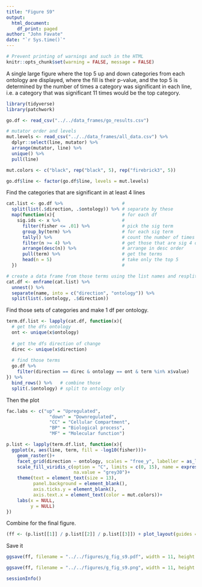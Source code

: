 ```yaml
---
title: "Figure S9"
output: 
  html_document:
    df_print: paged
author: "John Favate"
date: "`r Sys.time()`"
---
```


```r
# Prevent printing of warnings and such in the HTML
knitr::opts_chunk$set(warning = FALSE, message = FALSE)
```

A single large figure where the top 5 up and down categories from each ontology are displayed, where the fill is their p-value, and the top 5 is determined by the number of times a category was significant in each line, i.e. a category that was significant 11 times would be the top category. 
```r
library(tidyverse)
library(patchwork)

go.df <- read_csv("../../data_frames/go_results.csv")

# mutator order and levels
mut.levels <- read_csv("../../data_frames/all_data.csv") %>%
  dplyr::select(line, mutator) %>%
  arrange(mutator, line) %>%
  unique() %>%
  pull(line)

mut.colors <- c("black", rep("black", 5), rep("firebrick3", 5))

go.df$line <- factor(go.df$line, levels = mut.levels)
```

Find the categories that are significant in at least 4 lines
```r
cat.list <- go.df %>%                      # 
  split(list(.$direction, .$ontology)) %>% # separate by these
  map(function(x){                         # for each df
    sig.ids <- x %>%                       #
      filter(fisher <= .01) %>%            # pick the sig term
      group_by(term) %>%                   # for each sig term
      tally() %>%                          # count the number of times it is sig
      filter(n >= 4) %>%                   # get those that are sig 4 or more times
      arrange(desc(n)) %>%                 # arrange in desc order
      pull(term) %>%                       # get the terms
      head(n = 5)                          # take only the top 5
  })                                       #

# create a data frame from those terms using the list names and resplit
cat.df <- enframe(cat.list) %>% 
  unnest() %>% 
  separate(name, into = c("direction", "ontology")) %>% 
  split(list(.$ontology, .$direction))
```

Find those sets of categories and make 1 df per ontology.
```r
term.df.list <- lapply(cat.df, function(x){
  # get the dfs ontology
  ont <- unique(x$ontology)
  
  # get the dfs direction of change
  direc <- unique(x$direction)
  
  # find those terms
  go.df %>% 
    filter(direction == direc & ontology == ont & term %in% x$value) 
}) %>% 
  bind_rows() %>%   # combine those
  split(.$ontology) # split to ontology only
```

Then the plot
```r
fac.labs <- c("up" = "Upregulated",
                "down" = "Downregulated",
                "CC" = "Cellular Compartment",
                "BP" = "Biological process",
                "MF" = "Molecular function")

p.list <- lapply(term.df.list, function(x){
  ggplot(x, aes(line, term, fill = -log10(fisher)))+
    geom_raster()+
    facet_grid(direction ~ ontology, scales = "free_y", labeller = as_labeller(fac.labs))+
    scale_fill_viridis_c(option = "C", limits = c(0, 15), name = expression(paste(-log[10], "(p-value)")),
                         na.value = "grey30")+
    theme(text = element_text(size = 13),
          panel.background = element_blank(),
          axis.ticks.y = element_blank(),
          axis.text.x = element_text(color = mut.colors))+
    labs(x = NULL,
         y = NULL)
})
```

Combine for the final figure. 
```r
(ff <- (p.list[[1]] / p.list[[2]] / p.list[[3]]) + plot_layout(guides = "collect"))
```

Save it
```r
ggsave(ff, filename = "../../figures/g_fig_s9.pdf", width = 11, height = 10)

ggsave(ff, filename = "../../figures/g_fig_s9.png", width = 11, height = 10, dpi = 300)
```

```r
sessionInfo()
```

